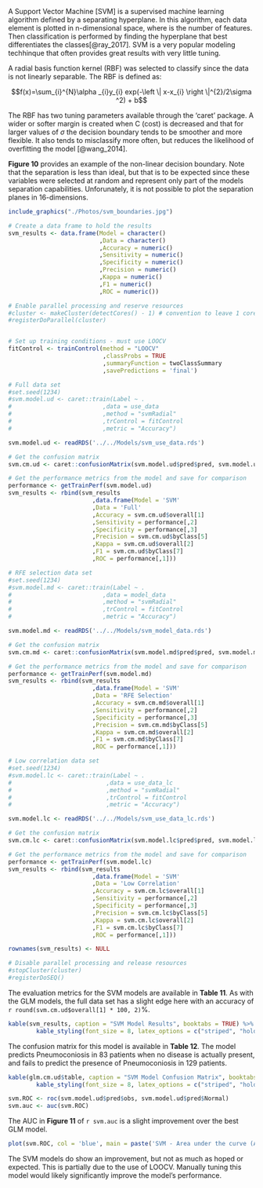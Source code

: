 \subsection{Support Vector Machine} 

A Support Vector Machine [SVM] is a supervised machine learning algorithm defined by a separating hyperplane. In this algorithm, each data element is plotted in n-dimensional space, where is the number of features. Then classification is performed by finding the hyperplane that best differentiates the classes[@ray_2017]. SVM is a very popular modeling techhinque that often provides great results with very little tuning.

A radial basis function kernel (RBF) was selected to classify since the data is not linearly separable. The RBF is defined as:

$$f(x)=\sum_{i}^{N}\alpha _{i}y_{i} exp(-\left \| x-x_{i} \right \|^{2}/2\sigma ^2) + b$$

The RBF has two tuning parameters available through the 'caret' package. A wider or softer margin is created when C (cost) is decreased and that for larger values of $\sigma$ the decision boundary tends to be smoother and more flexible. It also tends to misclassify more often, but reduces the likelihood of overfitting the model [@wang_2014].

__Figure 10__ provides an example of the non-linear decision boundary. Note that the separation is less than ideal, but that is to be expected since these variables were selected at random and represent only part of the models separation capabilities. Unforunately, it is not possible to plot the separation planes in 16-dimensions.

```r

include_graphics("./Photos/svm_boundaries.jpg")

```

```r

# Create a data frame to hold the results
svm_results <- data.frame(Model = character()
                          ,Data = character()
                          ,Accuracy = numeric()
                          ,Sensitivity = numeric()
                          ,Specificity = numeric()
                          ,Precision = numeric()
                          ,Kappa = numeric()
                          ,F1 = numeric()
                          ,ROC = numeric())
```

```r
# Enable parallel processing and reserve resources
#cluster <- makeCluster(detectCores() - 1) # convention to leave 1 core for OS
#registerDoParallel(cluster)


# Set up training conditions - must use LOOCV
fitControl <- trainControl(method = "LOOCV"
                           ,classProbs = TRUE 
                           ,summaryFunction = twoClassSummary
                           ,savePredictions = 'final')

# Full data set
#set.seed(1234)
#svm.model.ud <- caret::train(Label ~ .
#                          ,data = use_data 
#                          ,method = "svmRadial"
#                          ,trControl = fitControl
#                          ,metric = "Accuracy")

svm.model.ud <- readRDS('../../Models/svm_use_data.rds')

# Get the confusion matrix
svm.cm.ud <- caret::confusionMatrix(svm.model.ud$pred$pred, svm.model.ud$pred$obs, mode = "everything")

# Get the performance metrics from the model and save for comparison
performance <- getTrainPerf(svm.model.ud)
svm_results <- rbind(svm_results
                        ,data.frame(Model = 'SVM'
                        ,Data = 'Full'
                        ,Accuracy = svm.cm.ud$overall[1]
                        ,Sensitivity = performance[,2]
                        ,Specificity = performance[,3]
                        ,Precision = svm.cm.ud$byClass[5]
                        ,Kappa = svm.cm.ud$overall[2]
                        ,F1 = svm.cm.ud$byClass[7]
                        ,ROC = performance[,1]))

# RFE selection data set
#set.seed(1234)
#svm.model.md <- caret::train(Label ~ .
#                          ,data = model_data
#                          ,method = "svmRadial"
#                          ,trControl = fitControl
#                          ,metric = "Accuracy")

svm.model.md <- readRDS('../../Models/svm_model_data.rds')

# Get the confusion matrix
svm.cm.md <- caret::confusionMatrix(svm.model.md$pred$pred, svm.model.md$pred$obs, mode = "everything")

# Get the performance metrics from the model and save for comparison
performance <- getTrainPerf(svm.model.md)
svm_results <- rbind(svm_results
                        ,data.frame(Model = 'SVM'
                        ,Data = 'RFE Selection'
                        ,Accuracy = svm.cm.md$overall[1]
                        ,Sensitivity = performance[,2]
                        ,Specificity = performance[,3]
                        ,Precision = svm.cm.md$byClass[5]
                        ,Kappa = svm.cm.md$overall[2]
                        ,F1 = svm.cm.md$byClass[7]
                        ,ROC = performance[,1]))

# Low correlation data set
#set.seed(1234)
#svm.model.lc <- caret::train(Label ~ .
#                           ,data = use_data_lc
#                           ,method = "svmRadial"
#                           ,trControl = fitControl
#                           ,metric = "Accuracy")

svm.model.lc <- readRDS('../../Models/svm_use_data_lc.rds')

# Get the confusion matrix
svm.cm.lc <- caret::confusionMatrix(svm.model.lc$pred$pred, svm.model.lc$pred$obs, mode = "everything")

# Get the performance metrics from the model and save for comparison
performance <- getTrainPerf(svm.model.lc)
svm_results <- rbind(svm_results
                        ,data.frame(Model = 'SVM'
                        ,Data = 'Low Correlation'
                        ,Accuracy = svm.cm.lc$overall[1]
                        ,Sensitivity = performance[,2]
                        ,Specificity = performance[,3]
                        ,Precision = svm.cm.lc$byClass[5]
                        ,Kappa = svm.cm.lc$overall[2]
                        ,F1 = svm.cm.lc$byClass[7]
                        ,ROC = performance[,1]))

rownames(svm_results) <- NULL

# Disable parallel processing and release resources
#stopCluster(cluster)
#registerDoSEQ()

```

The evaluation metrics for the SVM models are available in __Table 11__. As with the GLM models, the full data set has a slight edge here with an accuracy of `r round(svm.cm.ud$overall[1] * 100, 2)`%. 

```r

kable(svm_results, caption = "SVM Model Results", booktabs = TRUE) %>% 
        kable_styling(font_size = 8, latex_options = c("striped", "hold_position"))
```

The confusion matrix for this model is available in __Table 12__. The model predicts Pneumoconiosis in 83 patients when no disease is actually present, and fails to predict the presence of Pneumoconiosis in 129 patients. 

```r

kable(glm.cm.ud$table, caption = "SVM Model Confusion Matrix", booktabs = TRUE) %>% 
        kable_styling(font_size = 8, latex_options = c("striped", "hold_position"))

svm.ROC <- roc(svm.model.ud$pred$obs, svm.model.ud$pred$Normal)
svm.auc <- auc(svm.ROC)

```

The AUC in __Figure 11__ of `r svm.auc` is a slight improvement over the best GLM model.  

```r

plot(svm.ROC, col = 'blue', main = paste('SVM - Area under the curve (AUC):', round(auc(svm.ROC),2)))

```

The SVM models do show an improvement, but not as much as hoped or expected. This is partially due to the use of LOOCV. Manually tuning this model would likely significantly improve the model's performance.